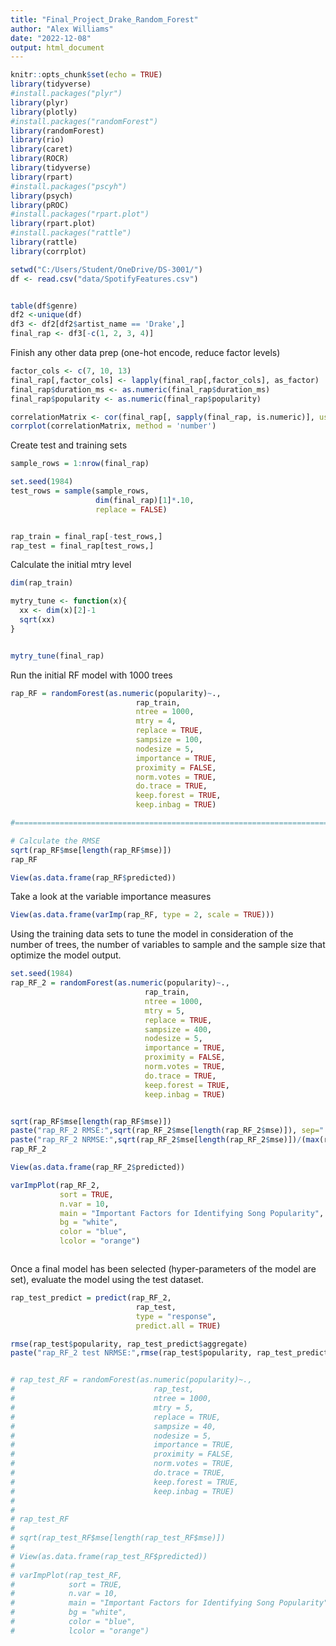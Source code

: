 ---
title: "Final_Project_Drake_Random_Forest"
author: "Alex Williams"
date: "2022-12-08"
output: html_document
---

```{r setup, include=FALSE}
knitr::opts_chunk$set(echo = TRUE)
library(tidyverse)
#install.packages("plyr")
library(plyr)
library(plotly)
#install.packages("randomForest")
library(randomForest)
library(rio)
library(caret)
library(ROCR)
library(tidyverse)
library(rpart)
#install.packages("pscyh")
library(psych)
library(pROC)
#install.packages("rpart.plot")
library(rpart.plot)
#install.packages("rattle")
library(rattle)
library(corrplot)
```


```{r}
setwd("C:/Users/Student/OneDrive/DS-3001/")
df <- read.csv("data/SpotifyFeatures.csv")


table(df$genre)
df2 <-unique(df)
df3 <- df2[df2$artist_name == 'Drake',]
final_rap <- df3[-c(1, 2, 3, 4)]

```


Finish any other data prep (one-hot encode, reduce factor levels)
```{r}

factor_cols <- c(7, 10, 13)
final_rap[,factor_cols] <- lapply(final_rap[,factor_cols], as_factor)
final_rap$duration_ms <- as.numeric(final_rap$duration_ms)
final_rap$popularity <- as.numeric(final_rap$popularity)

correlationMatrix <- cor(final_rap[, sapply(final_rap, is.numeric)], use = "complete.obs", method="pearson")
corrplot(correlationMatrix, method = 'number')

```

Create test and training sets 
```{r}

sample_rows = 1:nrow(final_rap)

set.seed(1984) 
test_rows = sample(sample_rows,
                   dim(final_rap)[1]*.10,
                   replace = FALSE)


rap_train = final_rap[-test_rows,]
rap_test = final_rap[test_rows,]

```

Calculate the initial mtry level 
```{r}

dim(rap_train)

mytry_tune <- function(x){
  xx <- dim(x)[2]-1
  sqrt(xx)
}


mytry_tune(final_rap)

```

Run the initial RF model with 1000 trees 
```{r}

rap_RF = randomForest(as.numeric(popularity)~.,      
                            rap_train,
                            ntree = 1000, 
                            mtry = 4,
                            replace = TRUE,
                            sampsize = 100,
                            nodesize = 5,
                            importance = TRUE,
                            proximity = FALSE,
                            norm.votes = TRUE,
                            do.trace = TRUE,
                            keep.forest = TRUE,
                            keep.inbag = TRUE)

#==================================================================================

# Calculate the RMSE
sqrt(rap_RF$mse[length(rap_RF$mse)])
rap_RF

View(as.data.frame(rap_RF$predicted))

```

Take a look at the variable importance measures
```{r}

View(as.data.frame(varImp(rap_RF, type = 2, scale = TRUE)))

```

Using the training data sets to tune the model in consideration of the number of trees, the number of variables to sample and the sample size that optimize the model output. 
```{r}
set.seed(1984)	
rap_RF_2 = randomForest(as.numeric(popularity)~.,
                              rap_train,
                              ntree = 1000,
                              mtry = 5,
                              replace = TRUE,
                              sampsize = 400,
                              nodesize = 5,
                              importance = TRUE,
                              proximity = FALSE,
                              norm.votes = TRUE,
                              do.trace = TRUE,
                              keep.forest = TRUE,
                              keep.inbag = TRUE) 


sqrt(rap_RF$mse[length(rap_RF$mse)])
paste("rap_RF_2 RMSE:",sqrt(rap_RF_2$mse[length(rap_RF_2$mse)]), sep=" ")
paste("rap_RF_2 NRMSE:",sqrt(rap_RF_2$mse[length(rap_RF_2$mse)])/(max(rap_train$popularity)- min(rap_train$popularity)), sep=" ")
rap_RF_2

View(as.data.frame(rap_RF_2$predicted))

varImpPlot(rap_RF_2,
           sort = TRUE,
           n.var = 10,
           main = "Important Factors for Identifying Song Popularity",
           bg = "white",
           color = "blue",
           lcolor = "orange")



```

Once a final model has been selected (hyper-parameters of the model are set), evaluate the model using the test dataset. 
```{r}
rap_test_predict = predict(rap_RF_2,      
                            rap_test,      
                            type = "response",   
                            predict.all = TRUE)

rmse(rap_test$popularity, rap_test_predict$aggregate)
paste("rap_RF_2 test NRMSE:",rmse(rap_test$popularity, rap_test_predict$aggregate)/(max(rap_test$popularity)- min(rap_test$popularity)), sep=" ")


# rap_test_RF = randomForest(as.numeric(popularity)~.,
#                               rap_test,
#                               ntree = 1000,
#                               mtry = 5,
#                               replace = TRUE,
#                               sampsize = 40,
#                               nodesize = 5,
#                               importance = TRUE,
#                               proximity = FALSE,
#                               norm.votes = TRUE,
#                               do.trace = TRUE,
#                               keep.forest = TRUE,
#                               keep.inbag = TRUE)  
# 
# 
# rap_test_RF
# 
# sqrt(rap_test_RF$mse[length(rap_test_RF$mse)])
# 
# View(as.data.frame(rap_test_RF$predicted))
# 
# varImpPlot(rap_test_RF,
#            sort = TRUE,
#            n.var = 10,
#            main = "Important Factors for Identifying Song Popularity",
#            bg = "white",
#            color = "blue",
#            lcolor = "orange")

```